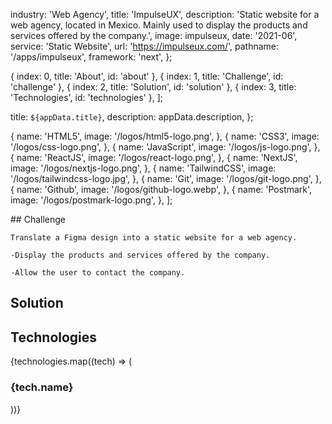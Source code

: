 
  industry: 'Web Agency',
  title: 'ImpulseUX',
  description: 'Static website for a web agency, located in Mexico. Mainly used to display the products and services offered by the company.',
  image: impulseux,
  date: '2021-06',
  service: 'Static Website',
  url: 'https://impulseux.com/',
  pathname: '/apps/impulseux',
  framework: 'next',
};

  { index: 0, title: 'About', id: 'about' },
  { index: 1, title: 'Challenge', id: 'challenge' },
  { index: 2, title: 'Solution', id: 'solution' },
  { index: 3, title: 'Technologies', id: 'technologies' },
];

  title: `${appData.title}`,
  description: appData.description,
};

  {
    name: 'HTML5',
    image: '/logos/html5-logo.png',
  },
  {
    name: 'CSS3',
    image: '/logos/css-logo.png',
  },
  {
    name: 'JavaScript',
    image: '/logos/js-logo.png',
  },
  {
    name: 'ReactJS',
    image: '/logos/react-logo.png',
  },
  {
    name: 'NextJS',
    image: '/logos/nextjs-logo.png',
  },
  {
    name: 'TailwindCSS',
    image: '/logos/tailwindcss-logo.jpg',
  },
  {
    name: 'Git',
    image: '/logos/git-logo.png',
  },
  {
    name: 'Github',
    image: '/logos/github-logo.webp',
  },
  {
    name: 'Postmark',
    image: '/logos/postmark-logo.png',
  },
];

<Container>

<Border className="my-8" />

  <Section id="challenge">
    ## Challenge

    Translate a Figma design into a static website for a web agency.

    -Display the products and services offered by the company.
    
    -Allow the user to contact the company.

  </Section>

<Border className="my-8" />

<Section id="solution">

## Solution

<AppSolution href={appData.url}>
  
</AppSolution>

</Section>

<Border className="my-8" />

<Section id="technologies">

## Technologies

<FadeInStagger className="flex gap-4 mt-6 flex-wrap" faster once>
  {technologies.map((tech) => (
    <FadeIn key={tech.name}>
      <div className="mt-auto">
        <Image
          src={tech.image}
          className="object-contain rounded-md m-auto"
          alt=""
          height={64}
          width={64}
          style={{
            width: 64,
            height: 64,
          }}
        />
        <h3 className="text-sm font-semibold tracking-tight text-[#525df3] text-center bg-white rounded-full w-min px-2 m-2 mx-auto">{tech.name}</h3>
      </div>
    </FadeIn>
  ))}
</FadeInStagger>

</Section>

</Container>
